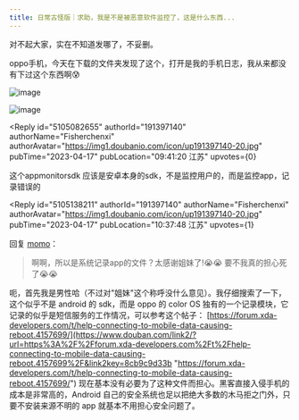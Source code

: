 ```yaml
---
title: 日常古怪版｜求助，我是不是被恶意软件监控了，这是什么东西...
---
```



<Forum groupName="古怪问题研究中心" groupUrl="https://www.douban.com/group/philosophasters/" archivedAt="2025-05-16T14:36:38.499Z">
  <Post
    id="286871852"
    title="日常古怪版｜求助，我是不是被恶意软件监控了，这是什么东西..."
    url="https://www.douban.com/group/topic/286871852/?_spm_id=MTYzMzA1Mjc4"
    pubTime="2023-04-17"
    highlightUserId="191397140"
  >
对不起大家，实在不知道发哪了，不妥删。

oppo手机，今天在下载的文件夹发现了这个，打开是我的手机日志，我从来都没有下过这个东西啊😰

![image](https://img2.doubanio.com/view/group_topic/l/public/p604101611.webp)

![image](https://img1.doubanio.com/view/group_topic/l/public/p604101610.webp)

<Reply
  id="5105082655"
  authorId="191397140"
  authorName="Fisherchenxi"
  authorAvatar="https://img1.doubanio.com/icon/up191397140-20.jpg"
  pubTime="2023-04-17"
  pubLocation="09:41:20 江苏"
  upvotes={0}
>
这个appmonitorsdk
应该是安卓本身的sdk，不是监控用户的，而是监控app，记录错误的
</Reply>

<Reply
  id="5105138211"
  authorId="191397140"
  authorName="Fisherchenxi"
  authorAvatar="https://img1.doubanio.com/icon/up191397140-20.jpg"
  pubTime="2023-04-17"
  pubLocation="10:37:48 江苏"
  upvotes={1}
>
回复 [momo](https://www.douban.com/people/163305278/)：
> 啊啊，所以是系统记录app的文件？太感谢姐妹了!😭😭 要不我真的担心死了😭😭

呃，首先我是男性哈（不过对"姐妹"这个称呼没什么意见）。我仔细搜索了一下，这个似乎不是
android 的 sdk，而是 oppo 的 color OS
独有的一个记录模块，它记录的似乎是短信服务的工作情况，可以参考这个帖子：
[https://forum.xda-developers.com/t/help-connecting-to-mobile-data-causing-reboot.4157699/](https://www.douban.com/link2/?url=https%3A%2F%2Fforum.xda-developers.com%2Ft%2Fhelp-connecting-to-mobile-data-causing-reboot.4157699%2F&link2key=8cb9c9d33b "https://forum.xda-developers.com/t/help-connecting-to-mobile-data-causing-reboot.4157699/")
现在基本没有必要为了这种文件而担心。黑客直接入侵手机的成本是非常高的，Android
自己的安全系统也足以把绝大多数的木马拒之门外，只要不安装来源不明的 app
就基本不用担心安全问题了。
</Reply>
  </Post>
</Forum>

